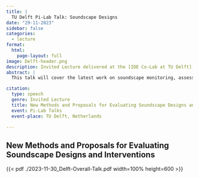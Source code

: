 ```yaml
---
title: |
  TU Delft Pi-Lab Talk: Soundscape Designs
date: "29-11-2023"
sidebar: false
categories: 
  - lecture
format:
  html:
    page-layout: full
image: Delft-header.png
description: Invited Lecture delivered at the [IDE Co-Lab at TU Delft](https://kind.io.tudelft.nl/design-and-ai/event/pi-lab-talk-soundscape-designs-2/)
abstract: |
  This talk will cover the latest work on soundscape monitoring, assessment, and prediction. this will focus on [soundscape circumplex analysis methods](https://pubs.aip.org/asa/jel/article/2/3/037201/2845750), a [framework for practical soundscape engineering](https://www.researchgate.net/publication/375516282_A_conceptual_framework_for_the_practical_use_of_predictive_models_and_Soundscape_Indices_Goals_constraints_and_applications) and interventions. In the talk, Dr. Mitchell will discuss the application of soundscape principles for the design and monitoring of hospital environments and the creation of open-source software for soundscape analysis ([Soundscapy](https://soundscapy.readthedocs.io/en/latest/))

citation:
  type: speech
  genre: Invited Lecture
  title: New Methods and Proposals for Evaluating Soundscape Designs and Interventions
  event: Pi-Lab Talks
  event-place: TU Delft, Netherlands

---
```


## New Methods and Proposals for Evaluating Soundscape Designs and Interventions

{{< pdf ./2023-11-30_Delft-Overall-Talk.pdf width=100% height=600 >}}


<!-- ## Introduction - what is (a) soundscape?

Soundscape is normatively defined by @ISO12913Part1 as:

**an acoustic environment as perceived or experienced and/or understood by a person or people, in context**

It is important to make sure we are all talking about the same thing when we call something a soundscape

---

## Three key definitions

:::: {.columns}
::: {.column width="30%" .fragment}
| **ISO12913-1^[@ISO12913Part1] - Soundscape**
| The acoustic environment as perceived or experienced, by a person or people, in context.
:::

::: {.column width="30%" .fragment}
| **ISO12913-1^[@ISO12913Part1] - Acoustic Environment**
| Sound at the receiver from all sound sources as modified by the environment^[Note: Acoustic environment can be actual or simulated, outdoor or indoor, as experienced or in memory]
:::

::: {.column width="40%" .fragment}
| **Soundscape Ecology^[@Pijanowski2011Soundscape]**
| All sounds, those of biophony, geophony, and anthrophony, emanating from a landscape to create unique acoustical patterns across a variety of spatial and temporal scales
:::
::::

::: {.notes}
Acoustic Environment - In contrast, the soundscape considers the acoustic environment, but also considers the impact of non-acoustic elements, such as the listener’s context and the visual setting, and how these interact with the acoustic environment to influence the listener’s perception. This approach brought the definition closer to Schafer’s original idea where a soundscape consists of culturally conditioned elements, as perceived by him.
:::

---

## Distal, Proximal, and Perceptual

:::: {.fragments .r-stack}
::: {.center .fragment .fade-out fragment-index=1}
Many of these conceptions of soundscape can actually be organized into different **types of soundscapes:**

**Distal, Proximal and Perceptual Soundscapes** as defined by @Grinfeder2022What
:::


::: {.fragment .fade-left width="110%" fragment-index=1}
![Soundscape functional block diagram. Reproduced from @Lorenzi2023Human](./soundscape-fbd-lorenzi.png)
:::
::::

::: {.notes}
Distal – Soundscape Ecology/Pijanowski: Encompassing all sources across a variety of spatial and temporal scales in a space. There is only a single distal soundscape, but it only exists as a theoretical construct
“In the same way that a landscape event cannot be assimilated to a singular signal, the distal soundscape cannot be represented by the acoustic information at any single receiver.” 

Proximal – ISO Acoustic Environment. Whereas the distal soundscape is theoretical, singular for a space, and cannot be measured, proximal soundscapes can be measured and a unique proximal soundscape exists for every potential receiver. 

Perceptual – ISO Soundscape
“The individual subjective interpretation of a proximal soundscape”
Just because we can’t measure the perceptual soundscape of animals, doesn’t mean it doesn’t exist. Is that enough of a reason to entirely exclude it (and with it the entire field of soundscape ecology) from the definition of soundscape?
:::

---

## An overall definition of soundscape:

::: {.center}
**A soundscape is the acoustic environment of *a place, setting, or community*, whose character is the result of the interaction with non-auditory and/or contextual factors.**
:::

---

- Soundscape design is a growing field of research
- Many studies have been conducted to evaluate the effectiveness of soundscape designs and interventions
- However, there is no consensus on the best methods for evaluating soundscape designs and interventions
- This presentation will discuss some of the methods that have been used to evaluate soundscape designs and interventions, and propose some new methods for evaluating soundscape designs and interventions

## Defining 'soundscape'

- The term 'soundscape' was coined by R. Murray Schafer in 1977


### ISO 12913-1:2014

> acoustic environment as perceived or experienced and/or understood by a person or people, in context

---

### The Grinfeder Soundscape Framework

- Distal, Proximal, and Perceptual Soundscape

---

## References -->